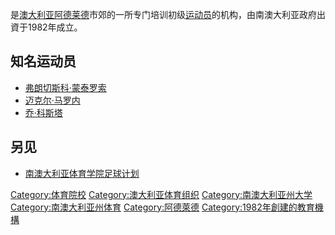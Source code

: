 {{request translation}}
{{link-en|南澳大利亞體育學院|South Australian Sports Institute}}是[[澳大利亚|澳大利亚]][[阿德莱德|阿德莱德]]市郊的一所专门培训初级[[运动员|运动员]]的机构，由南澳大利亚政府出資于1982年成立。

==知名运动员==
* [[弗朗切斯科·蒙泰罗索|弗朗切斯科·蒙泰罗索]]
* [[迈克尔·马罗内_(足球运动员)|迈克尔·马罗内]]
* [[乔·科斯塔|乔·科斯塔]]
==另见==
* [[南澳大利亚体育学院足球计划|南澳大利亚体育学院足球计划]]

{{AIS}}
{{澳大利亚小作品}}
[[Category:体育院校|Category:体育院校]]
[[Category:澳大利亚体育组织|Category:澳大利亚体育组织]]
[[Category:南澳大利亚州大学|Category:南澳大利亚州大学]]
[[Category:南澳大利亚州体育|Category:南澳大利亚州体育]]
[[Category:阿德萊德|Category:阿德萊德]]
[[Category:1982年創建的教育機構|Category:1982年創建的教育機構]]